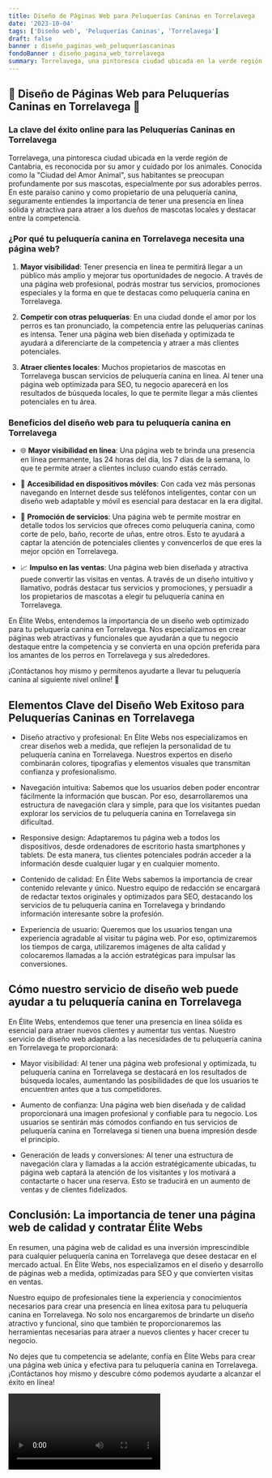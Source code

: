 ```yaml
---
title: Diseño de Páginas Web para Peluquerías Caninas en Torrelavega
date: '2023-10-04'
tags: ['Diseño web', 'Peluquerías Caninas', 'Torrelavega']
draft: false
banner : diseño_paginas_web_peluqueríascaninas
fondoBanner : diseño_pagina_web_torrelavega
summary: Torrelavega, una pintoresca ciudad ubicada en la verde región de Cantabria, es reconocida por su amor y cuidado por los animales. Conocida como la Ciudad del Amor Animal, sus habitantes se preocupan profundamente por sus mascotas, especialmente por sus adorables perros. En este paraíso canino y como propietario de una peluquería canina, seguramente entiendes la importancia de tener una presencia en línea sólida y atractiva para atraer a los dueños de mascotas locales y destacar entre la competencia.
---
```


## 🐩 Diseño de Páginas Web para Peluquerías Caninas en Torrelavega 🐾

### La clave del éxito online para las Peluquerías Caninas en Torrelavega

Torrelavega, una pintoresca ciudad ubicada en la verde región de Cantabria, es reconocida por su amor y cuidado por los animales. Conocida como la "Ciudad del Amor Animal", sus habitantes se preocupan profundamente por sus mascotas, especialmente por sus adorables perros. En este paraíso canino y como propietario de una peluquería canina, seguramente entiendes la importancia de tener una presencia en línea sólida y atractiva para atraer a los dueños de mascotas locales y destacar entre la competencia.

### ¿Por qué tu peluquería canina en Torrelavega necesita una página web?

1. **Mayor visibilidad**: Tener presencia en línea te permitirá llegar a un público más amplio y mejorar tus oportunidades de negocio. A través de una página web profesional, podrás mostrar tus servicios, promociones especiales y la forma en que te destacas como peluquería canina en Torrelavega.

2. **Competir con otras peluquerías**: En una ciudad donde el amor por los perros es tan pronunciado, la competencia entre las peluquerías caninas es intensa. Tener una página web bien diseñada y optimizada te ayudará a diferenciarte de la competencia y atraer a más clientes potenciales.

3. **Atraer clientes locales**: Muchos propietarios de mascotas en Torrelavega buscan servicios de peluquería canina en línea. Al tener una página web optimizada para SEO, tu negocio aparecerá en los resultados de búsqueda locales, lo que te permite llegar a más clientes potenciales en tu área.

### Beneficios del diseño web para tu peluquería canina en Torrelavega

- 🌐 **Mayor visibilidad en línea**: Una página web te brinda una presencia en línea permanente, las 24 horas del día, los 7 días de la semana, lo que te permite atraer a clientes incluso cuando estás cerrado.

- 📱 **Accesibilidad en dispositivos móviles**: Con cada vez más personas navegando en Internet desde sus teléfonos inteligentes, contar con un diseño web adaptable y móvil es esencial para destacar en la era digital.

- 💼 **Promoción de servicios**: Una página web te permite mostrar en detalle todos los servicios que ofreces como peluquería canina, como corte de pelo, baño, recorte de uñas, entre otros. Esto te ayudará a captar la atención de potenciales clientes y convencerlos de que eres la mejor opción en Torrelavega.

- 📈 **Impulso en las ventas**: Una página web bien diseñada y atractiva puede convertir las visitas en ventas. A través de un diseño intuitivo y llamativo, podrás destacar tus servicios y promociones, y persuadir a los propietarios de mascotas a elegir tu peluquería canina en Torrelavega.

En Élite Webs, entendemos la importancia de un diseño web optimizado para tu peluquería canina en Torrelavega. Nos especializamos en crear páginas web atractivas y funcionales que ayudarán a que tu negocio destaque entre la competencia y se convierta en una opción preferida para los amantes de los perros en Torrelavega y sus alrededores.

¡Contáctanos hoy mismo y permítenos ayudarte a llevar tu peluquería canina al siguiente nivel online! 🚀

<GifSeo />

<Cta />

## Elementos Clave del Diseño Web Exitoso para Peluquerías Caninas en Torrelavega

- Diseño atractivo y profesional: En Élite Webs nos especializamos en crear diseños web a medida, que reflejen la personalidad de tu peluquería canina en Torrelavega. Nuestros expertos en diseño combinarán colores, tipografías y elementos visuales que transmitan confianza y profesionalismo.

- Navegación intuitiva: Sabemos que los usuarios deben poder encontrar fácilmente la información que buscan. Por eso, desarrollaremos una estructura de navegación clara y simple, para que los visitantes puedan explorar los servicios de tu peluquería canina en Torrelavega sin dificultad.

- Responsive design: Adaptaremos tu página web a todos los dispositivos, desde ordenadores de escritorio hasta smartphones y tablets. De esta manera, tus clientes potenciales podrán acceder a la información desde cualquier lugar y en cualquier momento.

- Contenido de calidad: En Élite Webs sabemos la importancia de crear contenido relevante y único. Nuestro equipo de redacción se encargará de redactar textos originales y optimizados para SEO, destacando los servicios de tu peluquería canina en Torrelavega y brindando información interesante sobre la profesión.

- Experiencia de usuario: Queremos que los usuarios tengan una experiencia agradable al visitar tu página web. Por eso, optimizaremos los tiempos de carga, utilizaremos imágenes de alta calidad y colocaremos llamadas a la acción estratégicas para impulsar las conversiones.

## Cómo nuestro servicio de diseño web puede ayudar a tu peluquería canina en Torrelavega

En Élite Webs, entendemos que tener una presencia en línea sólida es esencial para atraer nuevos clientes y aumentar tus ventas. Nuestro servicio de diseño web adaptado a las necesidades de tu peluquería canina en Torrelavega te proporcionará:

- Mayor visibilidad: Al tener una página web profesional y optimizada, tu peluquería canina en Torrelavega se destacará en los resultados de búsqueda locales, aumentando las posibilidades de que los usuarios te encuentren antes que a tus competidores.

- Aumento de confianza: Una página web bien diseñada y de calidad proporcionará una imagen profesional y confiable para tu negocio. Los usuarios se sentirán más cómodos confiando en tus servicios de peluquería canina en Torrelavega si tienen una buena impresión desde el principio.

- Generación de leads y conversiones: Al tener una estructura de navegación clara y llamadas a la acción estratégicamente ubicadas, tu página web captará la atención de los visitantes y los motivará a contactarte o hacer una reserva. Esto se traducirá en un aumento de ventas y de clientes fidelizados.

## Conclusión: La importancia de tener una página web de calidad y contratar Élite Webs

En resumen, una página web de calidad es una inversión imprescindible para cualquier peluquería canina en Torrelavega que desee destacar en el mercado actual. En Élite Webs, nos especializamos en el diseño y desarrollo de páginas web a medida, optimizadas para SEO y que convierten visitas en ventas.

Nuestro equipo de profesionales tiene la experiencia y conocimientos necesarios para crear una presencia en línea exitosa para tu peluquería canina en Torrelavega. No solo nos encargaremos de brindarte un diseño atractivo y funcional, sino que también te proporcionaremos las herramientas necesarias para atraer a nuevos clientes y hacer crecer tu negocio.

No dejes que tu competencia se adelante, confía en Élite Webs para crear una página web única y efectiva para tu peluquería canina en Torrelavega. ¡Contáctanos hoy mismo y descubre cómo podemos ayudarte a alcanzar el éxito en línea!

<Video />

<CtaBot job='Peluquerías Caninas' city='Torrelavega'/>

<Gmaps query='Torrelavega+españa+maps' />